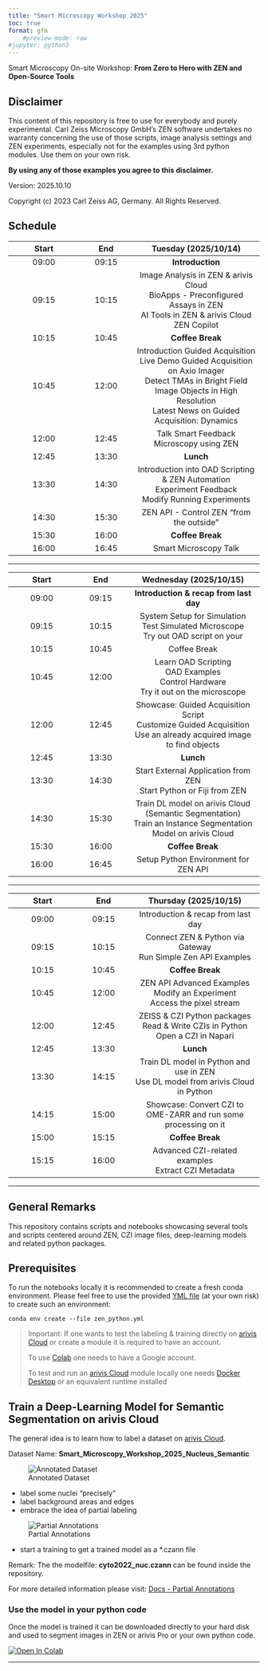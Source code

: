 ```yaml
---
title: "Smart Microscopy Workshop 2025"
toc: true
format: gfm
    #preview-mode: raw
#jupyter: python3
---
```




Smart Microscopy On-site Workshop: **From Zero to Hero with ZEN and Open-Source Tools**

## Disclaimer

This content of this repository is free to use for everybody and purely experimental. Carl Zeiss Microscopy GmbH's ZEN software undertakes no warranty concerning the use of those scripts, image analysis settings and ZEN experiments, especially not for the examples using 3rd python modules. Use them on your own risk.

**By using any of those examples you agree to this disclaimer.**

Version: 2025.10.10

Copyright (c) 2023 Carl Zeiss AG, Germany. All Rights Reserved.

## Schedule

| **Start** | **End** | **Tuesday (2025/10/14)** |
| :-------: | :-----: | :--------------: |
|   09:00   |  09:15  | **Introduction** |
|   09:15   |  10:15  | Image Analysis in ZEN & arivis Cloud<br>BioApps - Preconfigured Assays in ZEN<br>AI Tools in ZEN & arivis Cloud<br>ZEN Copilot |
|   10:15   |  10:45  | **Coffee Break** |
|   10:45   |  12:00  | Introduction Guided Acquisition<br>Live Demo Guided Acquisition on Axio Imager<br>Detect TMAs in Bright Field<br>Image Objects in High Resolution<br>Latest News on Guided Acquisition: Dynamics |
|   12:00   |  12:45  | Talk Smart Feedback Microscopy using ZEN |
|   12:45   |  13:30  | **Lunch** |
|   13:30   |  14:30  | Introduction into OAD Scripting & ZEN Automation<br>Experiment Feedback<br>Modify Running Experiments |
|   14:30   |  15:30  | ZEN API - Control ZEN "from the outside" |
|   15:30   |  16:00  | **Coffee Break** |
|   16:00   |  16:45  | Smart Microscopy Talk |

---

| **Start** | **End** | **Wednesday (2025/10/15)** |
| :-------: | :-----: | :----------------: |
|   09:00   |  09:15  | **Introduction & recap from last day** |
|   09:15   |  10:15  | System Setup for Simulation<br>Test Simulated Microscope<br>Try out OAD script on your |
|   10:15   |  10:45  | Coffee Break |
|   10:45   |  12:00  | Learn OAD Scripting<br>OAD Examples<br>Control Hardware<br>Try it out on the microscope |
|   12:00   |  12:45  | Showcase: Guided Acquisition Script<br>Customize Guided Acquisition<br>Use an already acquired image to find objects |
|   12:45   |  13:30  | **Lunch** |
|   13:30   |  14:30  | Start External Application from ZEN<br>Start Python or Fiji from ZEN |
|   14:30   |  15:30  | Train DL model on arivis Cloud (Semantic Segmentation)<br>Train an Instance Segmentation Model on arivis Cloud |
|   15:30   |  16:00  | **Coffee Break** |
|   16:00   |  16:45  | Setup Python Environment for ZEN API |

---

| **Start** | **End** | **Thursday (2025/10/15)** |
| :-------: | :-----: | :---------------: |
|   09:00   |  09:15  | Introduction & recap from last day |
|   09:15   |  10:15  | Connect ZEN & Python via Gateway<br>Run Simple Zen API Examples |
|   10:15   |  10:45  | **Coffee Break** |
|   10:45   |  12:00  | ZEN API Advanced Examples<br>Modify an Experiment<br>Access the pixel stream |
|   12:00   |  12:45  | ZEISS & CZI Python packages<br>Read & Write CZIs in Python<br>Open a CZI in Napari |
|   12:45   |  13:30  | **Lunch** |
|   13:30   |  14:15  | Train DL model in Python and use in ZEN<br>Use DL model from arivis Cloud in Python |
|   14:15   |  15:00  | Showcase: Convert CZI to OME-ZARR and run some processing on it |
|   15:00   |  15:15  | **Coffee Break** |
|   15:15   |  16:00  | Advanced CZI-related examples<br>Extract CZI Metadata |

---

## General Remarks

This repository contains scripts and notebooks showcasing several tools and scripts centered around ZEN, CZI image files, deep-learning models and related python packages.

## Prerequisites

To run the notebooks locally it is recommended to create a fresh conda environment. Please feel free to use the provided [YML file](workshop/env_smartmic.yml) (at your own risk) to create such an environment:

    conda env create --file zen_python.yml

> Important: If one wants to test the labeling & training directly on [arivis Cloud] or create a module it is required to have an account.
> 
> To use [Colab] one needs to have a Google account.
>
> To test and run an [arivis Cloud] module locally one needs [Docker Desktop] or an equivalent runtime installed

## Train a Deep-Learning Model for Semantic Segmentation on arivis Cloud

The general idea is to learn how to label a dataset on [arivis Cloud].

Dataset Name: **Smart_Microscopy_Workshop_2025_Nucleus_Semantic**

![Annotated Dataset](./images/apeer_dataset_nuc.png)

- label some nuclei "precisely"
- label background areas and edges
- embrace the idea of partial labeling

![Partial Annotations](./images/APEER_annotation_auto_background.gif)

- start a training to get a trained model as a *.czann file

Remark: The the modelfile: **cyto2022_nuc.czann** can be found inside the repository.

For more detailed information please visit: [Docs - Partial Annotations](https://docs.apeer.com/machine-learning/annotation-guidelines)


### Use the model in your python code

Once the model is trained it can be downloaded directly to your hard disk and used to segment images in ZEN or arivis Pro or your own python code.

[![Open In Colab](https://colab.research.google.com/assets/colab-badge.svg)](https://colab.research.google.com/github/sebi06/ZEN_Python_CZI_Smart_Microscopy_Workshop/blob/main/workshop/notebooks/run_prediction_from_czann.ipynb)

---

[Napari]: https://github.com/napari/napari
[pip]: https://pypi.org/project/pip/
[PyPi]: https://pypi.org/
[libCZI Source]: https://github.com/ZEISS/libczi
[pylibCZIrw]: https://pypi.org/project/pylibCZIrw
[pylibCZIrw Source]: https://github.com/ZEISS/pylibczirw
[czmodel]: https://pypi.org/project/czmodel
[cztile]: https://pypi.org/project/cztile
[arivis Cloud]: https://www.arivis.cloud
[napari-czann-segment]: https://github.com/sebi06/napari_czann_segment
[napari-czitools]: https://github.com/sebi06/napari-czitools
[CZI]: https://www.zeiss.com/microscopy/int/products/microscope-software/zen/czi.html
[PyTorch]: https://pytorch.org
[ONNX]: https://onnx.ai
[libCZI]: https://github.com/ZEISS/libczi
[czitools]: https://pypi.org/project/czitools
[Colab]: https://colab.research.google.com
[Docker Desktop]: https://www.docker.com/products/docker-desktop
[CZICompress]: https://github.com/ZEISS/czicompress
[CZIChecker]: https://github.com/ZEISS/czicheck